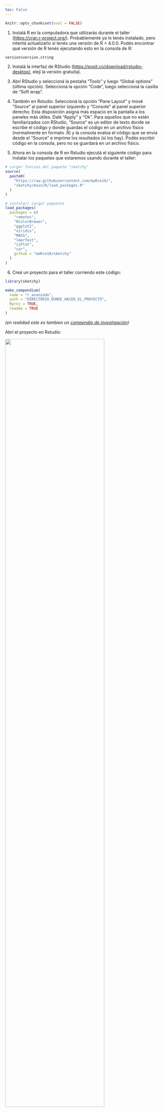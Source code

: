 ```yaml
---
toc: False
---
```


```r
knitr::opts_chunk$set(eval = FALSE)
```

1)  Instalá R en la computadora que utilizarás durante el taller ([https://cran.r-project.org/](https://cran.r-project.org/)). Probablemente ya lo tenés instalado, pero intentá actualizarlo si tenés una versión de R \< 4.0.0. Podés encontrar qué versión de R tenés ejecutando esto en la consola de R:

```r
version$version.string
```

2)  Instalá la interfaz de RStudio ([https://posit.co/download/rstudio-desktop/](https://posit.co/download/rstudio-desktop/), elejí la versión gratuita).

3)  Abrí RStudio y seleccioná la pestaña "Tools" y luego "Global options" (última opción). Seleccioná la opción "Code", luego seleccioná la casilla de "Soft wrap".

4)  También en Rstudio: Seleccioná la opción "Pane Layout" y mové "Source" al panel superior izquierdo y "Console" al panel superior derecho. Esta disposición asigna más espacio en la pantalla a los paneles más útiles. Dalé "Apply" y "Ok". Para aquellos que no estén familiarizados con RStudio, "Source" es un editor de texto donde se escribe el código y donde guardas el código en un archivo físico (normalmente en formato .R) y la consola evalúa el código que se envia desde el "Source" e imprime los resultados (si los hay). Podés escribir código en la consola, pero no se guardará en un archivo físico.

5)  Ahora en la consola de R en Rstudio ejecutá el siguiente código para instalar los paquetes que estaremos usando durante el taller:

```r
# cargar funcion del paquete "sketchy"
source(
  paste0(
    "https://raw.githubusercontent.com/maRce10/",
    "sketchy/main/R/load_packages.R"
  )
)

# instalar/ cargar paquetes
load_packages(
  packages = c(
    "remotes",
    "RColorBrewer",
    "ggplot2",
    "viridis",
    "MASS",
    "lmerTest",
    "sjPlot",
    "car",
    github = "maRce10/sketchy"
  )
)
```

6)  Creá un proyecto para el taller corriendo este código:

```r
library(sketchy)

make_compendium(
  name = "r_avanzado",
  path = "DIRECTORIO_DONDE_HACER_EL_PROYECTO",
  Rproj = TRUE,
  readme = TRUE
)
```

*(en realidad este es tambien un [compendio de investigación](https://marce10.github.io/ciencia_reproducible/compendios_de_investigacion.html))*

Abrí el proyecto en Rstudio:

![](./images/abrir_proyecto.png){width="80%"}

Este proyecto debe usarse cada vez que se trabaja código del taller `r emo::ji("v")`
